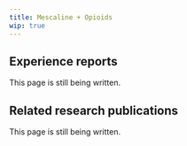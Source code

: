 ---
title: Mescaline + Opioids
wip: true
---

## Experience reports

This page is still being written.

## Related research publications

This page is still being written.

